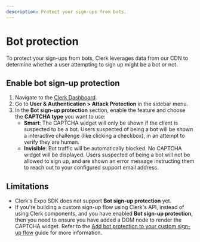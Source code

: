```yaml
---
description: Protect your sign-ups from bots.
---
```


# Bot protection

To protect your sign-ups from bots, Clerk leverages data from our CDN to determine whether a user attempting to sign up might be a bot or not.

## Enable bot sign-up protection

1. Navigate to the [Clerk Dashboard](https://dashboard.clerk.com/last-active?path=user-authentication/attack-protection).
1. Go to **User & Authentication > Attack Protection** in the sidebar menu.
1. In the **Bot sign-up protection** section, enable the feature and choose the **CAPTCHA type** you want to use:
   - **Smart**: The CAPTCHA widget will only be shown if the client is suspected to be a bot. Users suspected of being a bot will be shown a interactive challenge (like clicking a checkbox), in an attempt to verify they are human.
   - **Invisible**: Bot traffic will be automatically blocked. No CAPTCHA widget will be displayed. Users suspected of being a bot will not be allowed to sign up, and are shown an error message instructing them to reach out to your configured support email address.

## Limitations

- Clerk's Expo SDK does not support **Bot sign-up protection** yet.
- If you're building a custom sign-up flow using Clerk's API, instead of using Clerk components, and you have enabled **Bot sign-up protection**, then you need to ensure you have added a DOM node to render the CAPTCHA widget. Refer to the [Add bot protection to your custom sign-up flow](/docs/custom-flows/bot-sign-up-protection) guide for more information.
